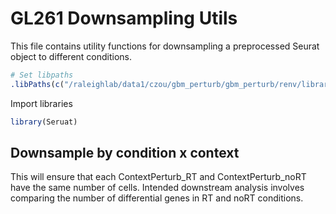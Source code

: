 # GL261 Downsampling Utils

This file contains utility functions for downsampling a preprocessed Seurat object to different conditions.

```r
# Set libpaths
.libPaths(c("/raleighlab/data1/czou/gbm_perturb/gbm_perturb/renv/library/R-4.3/x86_64-pc-linux-gnu", .libPaths()))
```

Import libraries

```r
library(Seruat)
```

## Downsample by condition x context

This will ensure that each ContextPerturb_RT and ContextPerturb_noRT have the same number of cells. Intended downstream analysis involves comparing the number of differential genes in RT and noRT conditions.
